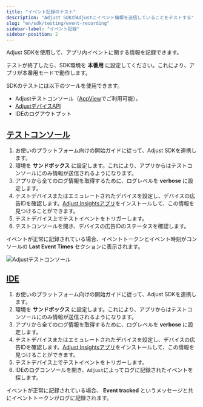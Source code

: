 ```yaml
---
title: "イベント記録のテスト"
description: "Adjust SDKがAdjustにイベント情報を送信していることをテストする"
slug: "en/sdk/testing/event-recording"
sidebar-label: "イベント記録"
sidebar-position: 2
---
```

Adjust SDKを使用して、アプリ内イベントに関する情報を記録できます。
<callout type="important"> 

テストが終了したら、SDK環境を **本番用** に設定してください。これにより、アプリが本番用モードで動作します。
</Callout> 

SDKのテストには以下のツールを使用できます。

* Adjustテストコンソール（[AppView](https://help.adjust.com/en/article/testing-console)でご利用可能）。
* [AdjustデバイスAPI](/en/api/device-api/inspect)
* IDEのログアウトプット

[テストコンソール](testing-console-1)
-----------------------------

1. お使いのプラットフォーム向けの開始ガイドに従って、Adjust SDKを連携します。
2. 環境を **サンドボックス** に設定します。これにより、アプリからはテストコンソールにのみ情報が送信されるようになります。
3. アプリから全てのログ情報を取得するために、ログレベルを **verbose** に設定します。
4. テストデバイスまたはエミュレートされたデバイスを設定し、デバイスの広告IDを確認します。[Adjust Insightsアプリ](https://apps.apple.com/us/app/adjust-insights/id1125517808)をインストールして、この情報を見つけることができます。
5. テストデバイス上でテストイベントをトリガーします。
6. テストコンソールを開き、デバイスの広告IDのステータスを確認します。

イベントが正常に記録されている場合、イベントトークンとイベント時刻がコンソールの **Last Event Times** セクションに表示されます。

![Adjustテストコンソール](@images/sdk-testing/event/testing-console.png)

[IDE](ide-1)
------------

1. お使いのプラットフォーム向けの開始ガイドに従って、Adjust SDKを連携します。
2. 環境を **サンドボックス** に設定します。これにより、アプリからはテストコンソールにのみ情報が送信されるようになります。
3. アプリから全てのログ情報を取得するために、ログレベルを **verbose** に設定します。
4. テストデバイスまたはエミュレートされたデバイスを設定し、デバイスの広告IDを確認します。[Adjust Insightsアプリ](https://apps.apple.com/us/app/adjust-insights/id1125517808)をインストールして、この情報を見つけることができます。
5. テストデバイス上でテストイベントをトリガーします。
6. IDEのログコンソールを開き、`Adjust`によってログに記録されたイベントを探します。

イベントが正常に記録されている場合、 **Event tracked** というメッセージと共にイベントトークンがログに記録されます。

